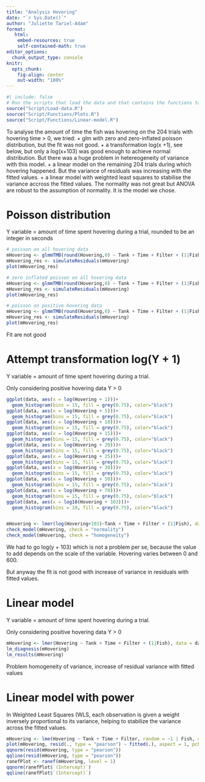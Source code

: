 ```yaml
---
title: "Analysis Hovering"
date: "`r Sys.Date()`"
author: "Juliette Tariel-Adam"
format: 
   html:
    embed-resources: true
    self-contained-math: true
editor_options: 
  chunk_output_type: console
knitr:
  opts_chunk:
    fig-align: center
    out-width: "100%"
---
```


```r
#| include: false
# Run the scripts that load the data and that contains the functions to plot and do the linear models
source("Script/Load-data.R")
source("Script/Functions/Plots.R")
source("Script/Functions/Linear-model.R")
```

To analyse the amount of time the fish was hovering on the 204 trials with hovering time > 0, we tried:
+ glm with zero and zero-inflated poisson distribution, but the fit was not good.
+ a transformation log(x +1), see below, but only a log(x+103) was good enough to achieve normal distribution. But there was a huge problem in hetereogeneity of variance with this model. 
+ a linear model on the remaining 204 trials during which hovering happened. But the variance of residuals was increasing with the fitted values.
+  a linear model with weighted least squares to stabilise the variance accross the fitted values. The normality was not great but ANOVA are robust to the assumption of normality. It is the model we chose. 

::: {.panel-tabset}

# Poisson distribution

Y variable = amount of time spent hovering during a trial, rounded to be an integer in seconds

```r
# poisson on all hovering data
mHovering <- glmmTMB(round(Hovering,0) ~ Tank + Time + Filter + (1|Fish), data = data, family =poisson)
mHovering_res <- simulateResiduals(mHovering)
plot(mHovering_res)

# zero inflated poisson on all hovering data
mHovering <- glmmTMB(round(Hovering,0) ~ Tank + Time + Filter + (1|Fish), data = data, family =poisson,ziformula=~1)
mHovering_res <- simulateResiduals(mHovering)
plot(mHovering_res)

# poisson on positive hovering data
mHovering <- glmmTMB(round(Hovering,0) ~ Tank + Time + Filter + (1|Fish), data = data[data$Hovering >0,], family =poisson)
mHovering_res <- simulateResiduals(mHovering)
plot(mHovering_res)
```

Fit are not good

# Attempt transformation log(Y + 1)

Y variable = amount of time spent hovering during a trial. 

Only considering positive hovering data Y > 0 

```r
ggplot(data, aes(x = log(Hovering + 1)))+
  geom_histogram(bins = 15, fill = grey(0.75), color="black")
ggplot(data, aes(x = log(Hovering + 5)))+
  geom_histogram(bins = 15, fill = grey(0.75), color="black")
ggplot(data, aes(x = log(Hovering + 10)))+
  geom_histogram(bins = 15, fill = grey(0.75), color="black")
ggplot(data, aes(x = log(Hovering + 15)))+
  geom_histogram(bins = 15, fill = grey(0.75), color="black")
ggplot(data, aes(x = log(Hovering + 20)))+
  geom_histogram(bins = 15, fill = grey(0.75), color="black")
ggplot(data, aes(x = log(Hovering + 25)))+
  geom_histogram(bins = 15, fill = grey(0.75), color="black")
ggplot(data, aes(x = log(Hovering + 30)))+
  geom_histogram(bins = 15, fill = grey(0.75), color="black")
ggplot(data, aes(x = log(Hovering + 50)))+
  geom_histogram(bins = 15, fill = grey(0.75), color="black")
ggplot(data, aes(x = log(Hovering + 70)))+
  geom_histogram(bins = 15, fill = grey(0.75), color="black")
ggplot(data, aes(x = log10(Hovering + 103)))+
  geom_histogram(bins = 10, fill = grey(0.75), color="black")


mHovering <- lmer(log(Hovering+103)~Tank + Time + Filter + (1|Fish), data = data)
check_model(mHovering, check = "normality")
check_model(mHovering, check = "homogeneity")
```

We had to go log(y + 103) which is not a problem per se, because the value to add depends on the scale of the variable. Hovering varies between 0 and 600. 

But anyway the fit is not good with increase of variance in residuals with fitted values.

# Linear model

Y variable = amount of time spent hovering during a trial. 

Only considering positive hovering data Y > 0 

```r
mHovering <- lmer(Hovering ~ Tank + Time + Filter + (1|Fish), data = data[data$Hovering>0,])
lm_diagnosis(mHovering)
lm_results(mHovering)
```

Problem homogeneity of variance, increase of residual variance with fitted values

# Linear model with power 

In Weighted Least Squares (WLS, each observation is given a weight inversely proportional to its variance, helping to stabilize the variance across the fitted values.

```r
mHovering <- lme(Hovering ~ Tank + Time + Filter, random = ~1 | Fish, data = data[data$Hovering>0,], weights = varPower(), control = lmeControl(maxIter = 20000))
plot(mHovering, resid(., type = "pearson") ~ fitted(.), aspect = 1, pch = 21, abline = 0)
qqnorm(resid(mHovering, type = "pearson"))
qqline(resid(mHovering, type = "pearson"))
ranefPlot <- ranef(mHovering, level = 1)
qqnorm(ranefPlot$`(Intercept)`)
qqline(ranefPlot$`(Intercept)`)
```

::: 

